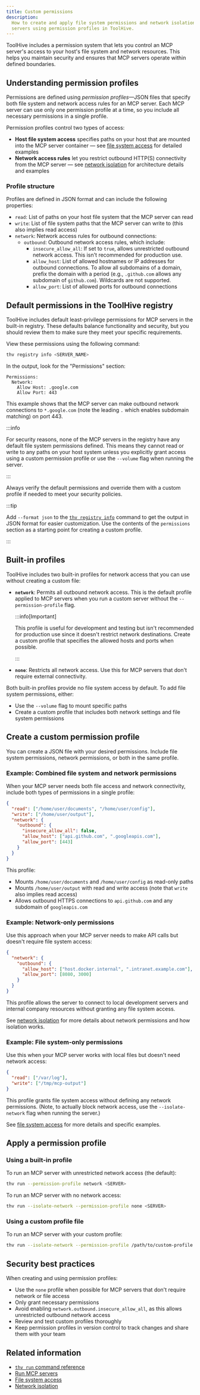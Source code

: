 ```yaml
---
title: Custom permissions
description:
  How to create and apply file system permissions and network isolation for MCP
  servers using permission profiles in ToolHive.
---
```


ToolHive includes a permission system that lets you control an MCP server's
access to your host's file system and network resources. This helps you maintain
security and ensures that MCP servers operate within defined boundaries.

## Understanding permission profiles

Permissions are defined using _permission profiles_—JSON files that specify both
file system and network access rules for an MCP server. Each MCP server can use
only one permission profile at a time, so you include all necessary permissions
in a single profile.

Permission profiles control two types of access:

- **Host file system access** specifies paths on your host that are mounted into
  the MCP server container — see [file system access](./filesystem-access.md)
  for detailed examples
- **Network access rules** let you restrict outbound HTTP(S) connectivity from
  the MCP server — see [network isolation](./network-isolation.mdx) for
  architecture details and examples

### Profile structure

Profiles are defined in JSON format and can include the following properties:

- `read`: List of paths on your host file system that the MCP server can read
- `write`: List of file system paths that the MCP server can write to (this also
  implies read access)
- `network`: Network access rules for outbound connections:
  - `outbound`: Outbound network access rules, which include:
    - `insecure_allow_all`: If set to `true`, allows unrestricted outbound
      network access. This isn't recommended for production use.
    - `allow_host`: List of allowed hostnames or IP addresses for outbound
      connections. To allow all subdomains of a domain, prefix the domain with a
      period (e.g., `.github.com` allows any subdomain of `github.com`).
      Wildcards are not supported.
    - `allow_port`: List of allowed ports for outbound connections

## Default permissions in the ToolHive registry

ToolHive includes default least-privilege permissions for MCP servers in the
built-in registry. These defaults balance functionality and security, but you
should review them to make sure they meet your specific requirements.

View these permissions using the following command:

```bash
thv registry info <SERVER_NAME>
```

In the output, look for the "Permissions" section:

```test
Permissions:
  Network:
    Allow Host: .google.com
    Allow Port: 443
```

This example shows that the MCP server can make outbound network connections to
`*.google.com` (note the leading `.` which enables subdomain matching) on
port 443.

:::info

For security reasons, none of the MCP servers in the registry have any default
file system permissions defined. This means they cannot read or write to any
paths on your host system unless you explicitly grant access using a custom
permission profile or use the `--volume` flag when running the server.

:::

Always verify the default permissions and override them with a custom profile if
needed to meet your security policies.

:::tip

Add `--format json` to the
[`thv registry info`](../reference/cli/thv_registry_info.md) command to get the
output in JSON format for easier customization. Use the contents of the
`permissions` section as a starting point for creating a custom profile.

:::

## Built-in profiles

ToolHive includes two built-in profiles for network access that you can use
without creating a custom file:

- **`network`**: Permits all outbound network access. This is the default
  profile applied to MCP servers when you run a custom server without the
  `--permission-profile` flag.

  :::info[Important]

  This profile is useful for development and testing but isn't recommended for
  production use since it doesn't restrict network destinations. Create a custom
  profile that specifies the allowed hosts and ports when possible.

  :::

- **`none`**: Restricts all network access. Use this for MCP servers that don't
  require external connectivity.

Both built-in profiles provide no file system access by default. To add file
system permissions, either:

- Use the `--volume` flag to mount specific paths
- Create a custom profile that includes both network settings and file system
  permissions

## Create a custom permission profile

You can create a JSON file with your desired permissions. Include file system
permissions, network permissions, or both in the same profile.

### Example: Combined file system and network permissions

When your MCP server needs both file access and network connectivity, include
both types of permissions in a single profile:

```json title="~/my-server-profile.json"
{
  "read": ["/home/user/documents", "/home/user/config"],
  "write": ["/home/user/output"],
  "network": {
    "outbound": {
      "insecure_allow_all": false,
      "allow_host": ["api.github.com", ".googleapis.com"],
      "allow_port": [443]
    }
  }
}
```

This profile:

- Mounts `/home/user/documents` and `/home/user/config` as read-only paths
- Mounts `/home/user/output` with read and write access (note that `write` also
  implies read access)
- Allows outbound HTTPS connections to `api.github.com` and any subdomain of
  `googleapis.com`

### Example: Network-only permissions

Use this approach when your MCP server needs to make API calls but doesn't
require file system access:

```json title="~/network-only-profile.json"
{
  "network": {
    "outbound": {
      "allow_host": ["host.docker.internal", ".intranet.example.com"],
      "allow_port": [8080, 3000]
    }
  }
}
```

This profile allows the server to connect to local development servers and
internal company resources without granting any file system access.

See [network isolation](./network-isolation.mdx) for more details about network
permissions and how isolation works.

### Example: File system-only permissions

Use this when your MCP server works with local files but doesn't need network
access:

```json title="~/filesystem-only-profile.json"
{
  "read": ["/var/log"],
  "write": ["/tmp/mcp-output"]
}
```

This profile grants file system access without defining any network permissions.
(Note, to actually block network access, use the `--isolate-network` flag when
running the server.)

See [file system access](./filesystem-access.md) for more details and specific
examples.

## Apply a permission profile

### Using a built-in profile

To run an MCP server with unrestricted network access (the default):

```bash
thv run --permission-profile network <SERVER>
```

To run an MCP server with no network access:

```bash
thv run --isolate-network --permission-profile none <SERVER>
```

### Using a custom profile file

To run an MCP server with your custom profile:

```bash
thv run --isolate-network --permission-profile /path/to/custom-profile.json <SERVER>
```

## Security best practices

When creating and using permission profiles:

- Use the `none` profile when possible for MCP servers that don't require
  network or file access
- Only grant necessary permissions
- Avoid enabling `network.outbound.insecure_allow_all`, as this allows
  unrestricted outbound network access
- Review and test custom profiles thoroughly
- Keep permission profiles in version control to track changes and share them
  with your team

## Related information

- [`thv run` command reference](../reference/cli/thv_run.md)
- [Run MCP servers](./run-mcp-servers.mdx)
- [File system access](./filesystem-access.md)
- [Network isolation](./network-isolation.mdx)
